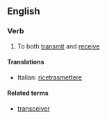 ==English==

===Verb===
{{en-verb|transceiv|ing}}

# {{context|of a communications device}} To both [[transmit]] and [[receive]]

====Translations====
{{top}}
* Italian: [[ricetrasmettere]]
{{mid}}

{{bottom}}

====Related terms====
* [[transceiver]]